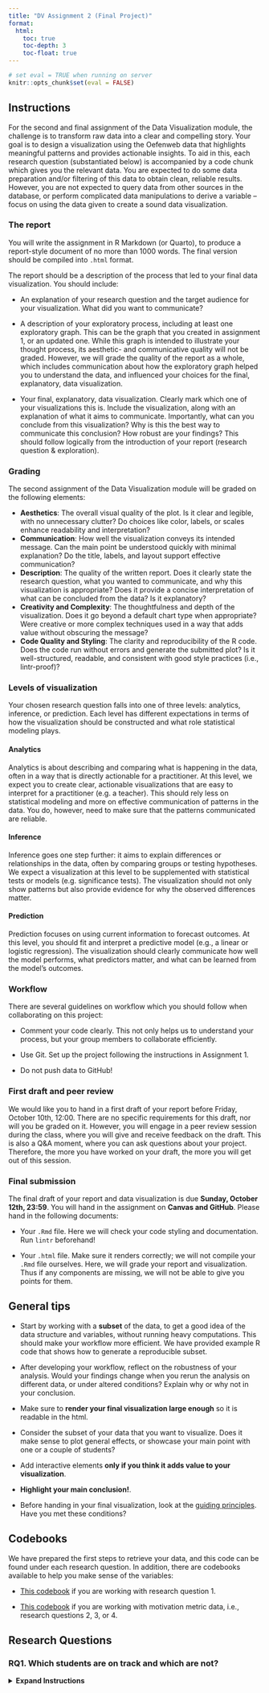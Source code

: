 ```yaml
---
title: "DV Assignment 2 (Final Project)"
format: 
  html:
    toc: true
    toc-depth: 3
    toc-float: true
---
```


```r
# set eval = TRUE when running on server
knitr::opts_chunk$set(eval = FALSE)
```

## Instructions

For the second and final assignment of the Data Visualization module, the challenge is to transform raw data into a clear and compelling story. Your goal is to design a visualization using the Oefenweb data that highlights meaningful patterns and provides actionable insights. To aid in this, each research question (substantiated below) is accompanied by a code chunk which gives you the relevant data. You are expected to do some data preparation and/or filtering of this data to obtain clean, reliable results. However, you are not expected to query data from other sources in the database, or perform complicated data manipulations to derive a variable -- focus on using the data given to create a sound data visualization.

### The report

You will write the assignment in R Markdown (or Quarto), to produce a report-style document of no more than 1000 words. The final version should be compiled into `.html` format.

The report should be a description of the process that led to your final data visualization. You should include:

-   An explanation of your research question and the target audience for your visualization. What did you want to communicate?

-   A description of your exploratory process, including at least one exploratory graph. This can be the graph that you created in assignment 1, or an updated one. While this graph is intended to illustrate your thought process, its aesthetic- and communicative quality will not be graded. However, we will grade the quality of the report as a whole, which includes communication about how the exploratory graph helped you to understand the data, and influenced your choices for the final, explanatory, data visualization.

-   Your final, explanatory, data visualization. Clearly mark which one of your visualizations this is. Include the visualization, along with an explanation of what it aims to communicate. Importantly, what can you conclude from this visualization? Why is this the best way to communicate this conclusion? How robust are your findings? This should follow logically from the introduction of your report (research question & exploration).

### Grading

The second assignment of the Data Visualization module will be graded on the following elements:

-   **Aesthetics**: The overall visual quality of the plot. Is it clear and legible, with no unnecessary clutter? Do choices like color, labels, or scales enhance readability and interpretation?
-   **Communication**: How well the visualization conveys its intended message. Can the main point be understood quickly with minimal explanation? Do the title, labels, and layout support effective communication?
-   **Description**: The quality of the written report. Does it clearly state the research question, what you wanted to communicate, and why this visualization is appropriate? Does it provide a concise interpretation of what can be concluded from the data? Is it explanatory?
-   **Creativity and Complexity**: The thoughtfulness and depth of the visualization. Does it go beyond a default chart type when appropriate? Were creative or more complex techniques used in a way that adds value without obscuring the message?
-   **Code Quality and Styling**: The clarity and reproducibility of the R code. Does the code run without errors and generate the submitted plot? Is it well-structured, readable, and consistent with good style practices (i.e., lintr-proof)?

### Levels of visualization

Your chosen research question falls into one of three levels: analytics, inference, or prediction. Each level has different expectations in terms of how the visualization should be constructed and what role statistical modeling plays.

#### Analytics

Analytics is about describing and comparing what is happening in the data, often in a way that is directly actionable for a practitioner. At this level, we expect you to create clear, actionable visualizations that are easy to interpret for a practitioner (e.g. a teacher). This should rely less on statistical modeling and more on effective communication of patterns in the data. You do, however, need to make sure that the patterns communicated are reliable.

#### Inference

Inference goes one step further: it aims to explain differences or relationships in the data, often by comparing groups or testing hypotheses. We expect a visualization at this level to be supplemented with statistical tests or models (e.g. significance tests). The visualization should not only show patterns but also provide evidence for why the observed differences matter.

#### Prediction

Prediction focuses on using current information to forecast outcomes. At this level, you should fit and interpret a predictive model (e.g., a linear or logistic regression). The visualization should clearly communicate how well the model performs, what predictors matter, and what can be learned from the model's outcomes.

### Workflow

There are several guidelines on workflow which you should follow when collaborating on this project:

-   Comment your code clearly. This not only helps us to understand your process, but your group members to collaborate efficiently.

-   Use Git. Set up the project following the instructions in Assignment 1.

-   Do not push data to GitHub!

### First draft and peer review

We would like you to hand in a first draft of your report before Friday, October 10th, 12:00. There are no specific requirements for this draft, nor will you be graded on it. However, you will engage in a peer review session during the class, where you will give and receive feedback on the draft. This is also a Q&A moment, where you can ask questions about your project. Therefore, the more you have worked on your draft, the more you will get out of this session.

### Final submission

The final draft of your report and data visualization is due **Sunday, October 12th, 23:59**. You will hand in the assignment on **Canvas and GitHub**. Please hand in the following documents:

-   Your `.Rmd` file. Here we will check your code styling and documentation. Run `lintr` beforehand!

-   Your `.html` file. Make sure it renders correctly; we will not compile your `.Rmd` file ourselves. Here, we will grade your report and visualization. Thus if any components are missing, we will not be able to give you points for them.

::: {.callout-tip collapse="false"}
## General tips

-   Start by working with a **subset** of the data, to get a good idea of the data structure and variables, without running heavy computations. This should make your workflow more efficient. We have provided example R code that shows how to generate a reproducible subset.

-   After developing your workflow, reflect on the robustness of your analysis. Would your findings change when you rerun the analysis on different data, or under altered conditions? Explain why or why not in your conclusion.

-   Make sure to **render your final visualization large enough** so it is readable in the html.

-   Consider the subset of your data that you want to visualize. Does it make sense to plot general effects, or showcase your main point with one or a couple of students?

-   Add interactive elements **only if you think it adds value to your visualization**.

-   **Highlight your main conclusion!**.

-   Before handing in your final visualization, look at the [guiding principles](https://ann1ejohansson.github.io/data-visualization-2025/slides/slides.html#/tips-for-the-best-viz). Have you met these conditions?\
:::

## Codebooks
We have prepared the first steps to retrieve your data, and this code can be found under each research question. In addition, there are codebooks available to help you make sense of the variables: 

-  [This codebook](https://surfdrive.surf.nl/files/index.php/s/kgsJNvwlDHuNrDW) if you are working with research question 1. 

-  [This codebook](https://docs.google.com/spreadsheets/d/1d1MtZAPZK2Orgr7QN388aoT085zE3FQ_9jn8eyxX9g8/edit?gid=0#gid=0) if you are working with motivation metric data, i.e., research questions 2, 3, or 4.


## Research Questions

### RQ1. Which students are on track and which are not?

<details>

<summary><strong>Expand Instructions</strong></summary>

------------------------------------------------------------------------

**Level**: Analytics\

**Instruction:** Visualize the progress of the class within the following four Math Garden domains: addition, subtraction, clock reading, and tables. It should be useful for the teacher; they should be able to efficiently derive which students are on track in each game and which are not. For this question, you will only have to look at the class' progress within domain sessions. You can choose one of two ways to define progress in this context:

1.  *Population-based approach:* In the dataset, there is a variable called `new_user_domain_q_score`. This is a metric which indicates how the student is performing, relative to the average performance of students within the same age group. For example, a q-score of 400 indicates that a child is performing equal to an average student in grade 4.

2.  *Within-class approach:* In the dataset, there is a variable called `new_user_domain_rating`. This is the raw ability score of the user within the respective game. Normalize this variable for the class within each game to visualize students’ performance relative to the class average.

```r
#| code-fold: true
#| code-summary: "Data:"

# Clean Glob Env, load packages and connect to database
rm(list = ls())
library(tidyverse)
library(oefenwebDatabase)

con <- oefenwebDatabase::connect()

# For this RQ, we will visualize the progress of students in class '601481'.
# Run the following code to retrieve the relevant students' user_id's:
student_ids <- get_query(
  "SELECT *
  FROM mot_metrics_users
  WHERE school_class_id = '601481'",
  con = con
) %>%
  pull(user_id)

# Specify the relevant domains
domain_ids <- c(1, 2, 9, 59)

# List student id's and domain id's to use as query parameters
params <- list(student_ids, domain_ids)

# Now get the log records (only domain sessions)
logs <- get_query(
  "SELECT *
  FROM mot_metrics_logs
  WHERE session = 'domain'
  AND user_id IN ({params[[1]]*})
  AND domain_id IN ({params[[2]]*})",
  con = con,
  params = params
)

# Close connection
oefenwebDatabase::close_connections()

```

::: {.callout-tip collapse="false"}
-   Think about how you will deal with children who have no or little data within a specific domain. (How) will you visualize it? Is it reliable?

-   You do not need to worry about generalizability to other classes. It should be relevant for the teacher to say something about their students' progress within the current class.
:::

------------------------------------------------------------------------

### RQ2. What are the differences in playing behaviors between students that switch games a lot within a given session, compared to students who don't?

<details>

<summary><strong>Expand Instructions</strong></summary>

------------------------------------------------------------------------

**Level:** Inference.

**Instruction:** For this RQ, you will look at the data from the `mot_metrics_sessions` table, which contains different metrics computed at the session level that we think might be related to motivation. Importantly, in this table, a session is defined as active if the user plays games in either environment (Math Garden / Language Sea) without stopping for more than 10 minutes. If no new game is started within 10 minutes, the session ends. In other words, each row marks a period of continuous activity in the learning environment for a given player.

Define a high vs. low switcher by looking at the variables `n_different_games` and `duration`. Now, choose one or more of the following variables to relate to switching behavior:

1.  `mean_correct`\
2.  `n_skip`\
3.  `n_soft_quits`\
4.  `difficulty` (or `easy_ratio` / `medium_ratio` / `hard_ratio`)\
5.  `mean_rt`

```r
#| code-fold: true
#| code-summary: "Data:"

# Clean Glob Env, load packages and connect to database
rm(list = ls())
library(tidyverse)
library(oefenwebDatabase)

con <- oefenwebDatabase::connect()

# For this RQ, it might be wise to start off with a subset of the
# `mot_metrics_sessions` table. You can run the code below to create a subset:

# First retrieve all unique users in this table.
unique_users <- get_query(
  "SELECT DISTINCT user_id
  FROM mot_metrics_sessions",
  con = con
)

# Now we will randomly select 20% of the users
set.seed(123)
sample_users <- sample_frac(unique_users, 0.20) %>%
  pull(user_id)

# Get the `mot_metrics_sessions` data for the users sampled above
sessions_data <- get_query(
  "SELECT *
  FROM mot_metrics_sessions
  WHERE user_id IN ({sample_users*})",
  con = con
)

# Check if no. of unique users in the data equals the no. of users we sampled
length(unique(sessions_data$user_id)) == length(sample_users)

# Remove unnecessary objects
rm(unique_users, sample_users)

# Close connection
oefenwebDatabase::close_connections()

```

::: {.callout-tip collapse="false"}
-   After defining high/low switchers, it may be useful to look at individual users to get an idea of their playing patterns, before aggregating the data further.

-   How will you filter the data to get reliable estimates of switching tendencies?

-   Taking the perspective of the child playing the game, what could be an advantage of switching games often? What could be a disadvantage? Considering this perspective could help formulate your narrative.
:::

------------------------------------------------------------------------

### RQ3. How does post-error quitting differ between in-school and out-of-school practice? What might moderate these differences?

<details>

<summary><strong>Expand Instructions</strong></summary>

------------------------------------------------------------------------

**Level:** Inference

**Instruction:** It is possible that students' motivation differs depending on whether they play in a classroom setting or at home -- a question which we would like you to explore in the data. One way to operationalize motivation in Prowise Learn is post-error quitting. Post-error quitting refers to whether the game was ended prematurely after an error (`post_error_quit`). First, define a variable which indicates whether a student is playing in or out of school:

-   School times are between 8:30 and 15.00 on weekdays. Be aware of [school holidays](https://wanneerschoolvakantie.nl/schoolvakanties-2023-2024/)! These should be defined as out-of-school.

Choose one or more of the following moderators for your final visualization:

1.  `grade`
2.  Average `new_user_domain_q_score`\
3.  Average `quit` (this would define whether a student *generally* quits a lot, regardless of errors).

```r
#| code-fold: true
#| code-summary: "Data:"

# Clean Glob Env, load packages and connect to database
rm(list = ls())
library(tidyverse)
library(oefenwebDatabase)

con <- oefenwebDatabase::connect()

# For this RQ, it might be wise to start off with a subset of the
# `mot_metrics_logs` table. You can run the code below to create a subset:

# First retrieve all unique users in this table.
# (We'll only look at data from domain sessions)
unique_users <- get_query(
  "SELECT DISTINCT user_id
  FROM mot_metrics_logs
  WHERE session = 'domain'",
  con = con
)

# Now we will randomly select 20% of the users
set.seed(123)
sample_users <- sample_frac(unique_users, 0.20) %>%
  pull(user_id)

# Get the mot_metrics_logs data for the users sampled above
logs_data <- get_query(
  "SELECT *
  FROM mot_metrics_logs
  WHERE user_id IN ({sample_users*})
  AND session = 'domain'",
  con = con
)

# Check if no. of unique users in the data equals the no. of users we sampled
length(unique(logs_data$user_id)) == length(sample_users)

# Remove unnecessary objects
rm(unique_users, sample_users)

# Close connection
oefenwebDatabase::close_connections()
```

::: {.callout-tip collapse="false"}
-   We have two papers dealing with post-error quitting (although not specifically dealing with this question), read them [here](https://osf.io/preprints/osf/htzvm_v1) and [here](https://osf.io/preprints/psyarxiv/6tduv_v1) for inspiration!

-   You can define errors as binary (error or correct) or continuous / categorical (with the variable `sequential_errors`, which denotes the number of errors made in a row at a given item).
:::

------------------------------------------------------------------------

### RQ4. Can we predict how long a student will look at feedback from different student characteristics and/or play behavior?

<details>

<summary><strong>Expand Instructions</strong></summary>

------------------------------------------------------------------------

**Level:** Prediction

**Instruction:** Feedback looking time indicates the time that the feedback was displayed on the screen after a student encountered an error, skipped a response, or had a time-out. Whether or not students engage with the feedback they recieve can serve as important information, both for the developers at Prowise Learn (how do users engage with application features?), and for teachers (how do students engage in their learning process?). Here, you can choose between a number of different variables to add to a regression model:

1.  type of error (incorrect response, skipped response, time-out response). Factor this variable yourself.
2.  `grade`
3.  `gender`
4.  `new_user_domain_q_score`
5.  `difficulty`
6.  `show_coins`
7.  `response_time_in_milliseconds`
8.  application (language vs. math)

You can be selective or choose all variables. If you choose to omit certain variables, please explain why. If you differentiate between covariates and predictors, please argue your reasoning.

```r
#| code-fold: true
#| code-summary: "Data:"

# Clean Glob Env, load packages and connect to database
rm(list = ls())
library(tidyverse)
library(oefenwebDatabase)

con <- oefenwebDatabase::connect()

# For this RQ, it might be wise to start off with a subset of the
# `mot_metrics_logs` table. You can run the code below to create a subset:

# First retrieve all unique users in this table.
# (We'll only look at data from domain sessions)
unique_users <- get_query(
  "SELECT DISTINCT user_id
  FROM mot_metrics_logs
  WHERE session = 'domain'",
  con = con
)

# Now we will randomly select 20% of the users
set.seed(123)
sample_users <- sample_frac(unique_users, 0.20) %>%
  pull(user_id)

# Get the mot_metrics_logs data for the users sampled above
logs_data <- get_query(
  "SELECT *
  FROM mot_metrics_logs
  WHERE user_id IN ({sample_users*})
  AND session = 'domain'",
  con = con
)

# Check if no. of unique users in the data equals the no. of users we sampled
length(unique(logs_data$user_id)) == length(sample_users)

# Remove unnecessary objects
rm(unique_users, sample_users)


# The code below adds some variables from the `mot_metrics_domains` and the
# `mot_metrics_users` tables to the `mot_metrics_logs` data.

# Get mot_metrics_domains table
domains <- get_query(
  "SELECT *
  FROM mot_metrics_domains",
  con = con
)

# Get mot_metrics_users table (for information on gender)
users <- get_query(
  "SELECT user_id, gender
  FROM mot_metrics_users",
  con = con
) %>%
  # Some users are present more than once in the data due to being part of
  # multiple school classes. Since we only need gender, remove duplicate rows
  distinct(user_id, gender) 

# Delete correct responses from log records
# (Because the system automatically moves on to the next item after a correct
# response, there is no 'feedback looking time'.)
logs_data <- logs_data %>%
  filter(correct_answered == 0) %>%
  # add variables from domains table
  left_join(
    dplyr::select(
      domains,
      c(domain_id, short_name, token, app, informative_feedback)
    ),
    by = "domain_id"
  ) %>%
  # add gender from users table
  left_join(
    users, by = "user_id"
  )

# Close connection
oefenwebDatabase::close_connections()
```

::: {.callout-tip collapse="false"}
-   Some games have explicit feedback (feedback which gives more information than right or wrong) -- check this in the variable `informative_feedback`. Make sure you account for this somehow.

-   It will be useful to start with an exploration about how children look at feedback. How is this variable distributed? Also examine it across games.

-   Feedback looking time can be defined in a continuous manner (predicting the time looked at feedback), or categorical (can we differentiate different types of 'feedback lookers')? Use the results from your exploration to decide which way is most suitable to define feedback looking.
:::

------------------------------------------------------------------------
